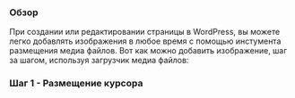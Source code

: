 {{Languages|
{{ru|Вставка изображений в Посты и Страницы}}
{{en|Inserting Images into Posts and Pages}}
{{pt-br|Inserindo Imagens em Posts e Páginas}}
}}
=== Обзор === 
При создании или редактировании страницы в WordPress, вы можете легко добавлять изображения в любое время с помощью инстумента размещения медиа файлов. Вот как можно добавить изображение, шаг за шагом, используя загрузчик медиа файлов:

=== Шаг 1 - Размещение курсора ===